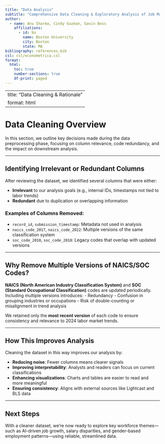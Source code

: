 ---
title: "Data Analysis"
subtitle: "Comprehensive Data Cleaning & Exploratory Analysis of Job Market Trends"
author:
  - name: Anu Sharma, Cindy Guzman, Gavin Boss
    affiliations:
      - id: bu
        name: Boston University
        city: Boston
        state: MA
bibliography: references.bib
csl: csl/econometrica.csl
format: 
  html:
    toc: true
    number-sections: true
    df-print: paged
---
--- 
title: "Data Cleaning & Rationale"
format: html
---

#  Data Cleaning Overview

In this section, we outline key decisions made during the data preprocessing phase, focusing on column relevance, code redundancy, and the impact on downstream analysis.

---

##  Identifying Irrelevant or Redundant Columns

After reviewing the dataset, we identified several columns that were either:

- **Irrelevant** to our analysis goals (e.g., internal IDs, timestamps not tied to labor trends)
- **Redundant** due to duplication or overlapping information

###  Examples of Columns Removed:
- `record_id`, `submission_timestamp`: Metadata not used in analysis
- `naics_code_2017`, `naics_code_2022`: Multiple versions of the same classification system
- `soc_code_2010`, `soc_code_2018`: Legacy codes that overlap with updated versions

---

##  Why Remove Multiple Versions of NAICS/SOC Codes?

::: {.callout-note}
**NAICS (North American Industry Classification System)** and **SOC (Standard Occupational Classification)** codes are updated periodically. Including multiple versions introduces:
- Redundancy
- Confusion in grouping industries or occupations
- Risk of double-counting or misalignment in trend analysis
:::

We retained only the **most recent version** of each code to ensure consistency and relevance to 2024 labor market trends.

---

##  How This Improves Analysis

Cleaning the dataset in this way improves our analysis by:

-  **Reducing noise**: Fewer columns means clearer signals
-  **Improving interpretability**: Analysts and readers can focus on current classifications
-  **Enhancing visualizations**: Charts and tables are easier to read and more meaningful
-  **Ensuring consistency**: Aligns with external sources like Lightcast and BLS data

---

##  Next Steps

With a cleaner dataset, we’re now ready to explore key workforce themes—such as AI-driven job growth, salary disparities, and gender-based employment patterns—using reliable, streamlined data.

